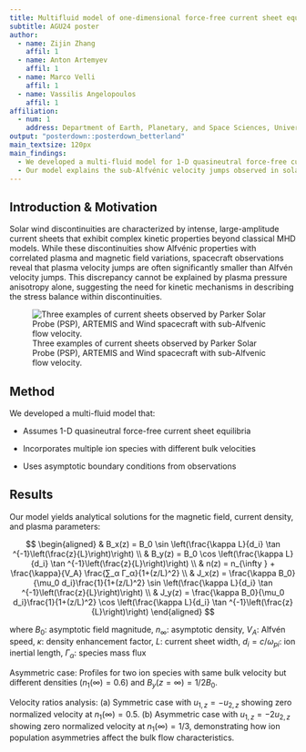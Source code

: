 ```yaml
---
title: Multifluid model of one-dimensional force-free current sheet equilibrium
subtitle: AGU24 poster
author:
  - name: Zijin Zhang
    affil: 1
  - name: Anton Artemyev
    affil: 1
  - name: Marco Velli
    affil: 1
  - name: Vassilis Angelopoulos
    affil: 1
affiliation:
  - num: 1
    address: Department of Earth, Planetary, and Space Sciences, University of California, Los Angeles
output: "posterdown::posterdown_betterland"
main_textsize: 120px
main_findings:
  - We developed a multi-fluid model for 1-D quasineutral force-free current sheet equilibria
  - Our model explains the sub-Alfvénic velocity jumps observed in solar wind discontinuities through the interaction of interpenetrating ion beams
---
```


## Introduction & Motivation

Solar wind discontinuities are characterized by intense, large-amplitude current sheets that exhibit complex kinetic properties beyond classical MHD models. While these discontinuities show Alfvénic properties with correlated plasma and magnetic field variations, spacecraft observations reveal that plasma velocity jumps are often significantly smaller than Alfvén velocity jumps. This discrepancy cannot be explained by plasma pressure anisotropy alone, suggesting the need for kinetic mechanisms in describing the stress balance within discontinuities.

![Three examples of current sheets observed by Parker Solar Probe (PSP), ARTEMIS and Wind spacecraft with sub-Alfvenic flow velocity.](../figures/fig_examples.svg)

## Method

We developed a multi-fluid model that:

- Assumes 1-D quasineutral force-free current sheet equilibria

- Incorporates multiple ion species with different bulk velocities

- Uses asymptotic boundary conditions from observations


## Results

Our model yields analytical solutions for the magnetic field, current density, and plasma parameters:

$$
\begin{aligned}
& B_x(z) = B_0 \sin \left(\frac{\kappa L}{d_i} \tan ^{-1}\left(\frac{z}{L}\right)\right)
\\
& B_y(z) = B_0 \cos \left(\frac{\kappa L}{d_i} \tan ^{-1}\left(\frac{z}{L}\right)\right)
\\
& n(z) = n_{\infty } + \frac{\kappa}{V_A} \frac{∑_α Γ_α}{1+(z/L)^2}
\\
& J_x(z) = \frac{\kappa B_0}{\mu_0 d_i}\frac{1}{1+(z/L)^2} \sin \left(\frac{\kappa L}{d_i} \tan ^{-1}\left(\frac{z}{L}\right)\right)
\\
& J_y(z) = \frac{\kappa B_0}{\mu_0 d_i}\frac{1}{1+(z/L)^2} \cos \left(\frac{\kappa L}{d_i} \tan ^{-1}\left(\frac{z}{L}\right)\right)
\end{aligned}
$$

where $B_0$: asymptotic field magnitude, $n_{\infty}$: asymptotic density, $V_A$: Alfvén speed, $\kappa$: density enhancement factor, $L$: current sheet width, $d_i = c/ω_{pi}$: ion inertial length, $Γ_α$: species mass flux

Asymmetric case: Profiles for two ion species with same bulk velocity but different densities ($n_1(∞) = 0.6$) and $B_y(z=\infty) = 1/2 B_0$.

Velocity ratios analysis: (a) Symmetric case with $u_{1,z} = - u_{2,z}$ showing zero normalized velocity at $n_1(∞) = 0.5$. (b) Asymmetric case with $u_{1,z} = - 2u_{2,z}$ showing zero normalized velocity at $n_1(∞) = 1/3$, demonstrating how ion population asymmetries affect the bulk flow characteristics.
